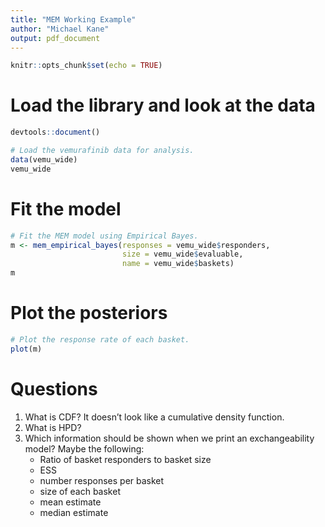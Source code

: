 ```yaml
---
title: "MEM Working Example"
author: "Michael Kane"
output: pdf_document
---
```


```r
knitr::opts_chunk$set(echo = TRUE)
```

# Load the library and look at the data

```r
devtools::document()

# Load the vemurafinib data for analysis.
data(vemu_wide)
vemu_wide
```

# Fit the model
```r
# Fit the MEM model using Empirical Bayes.
m <- mem_empirical_bayes(responses = vemu_wide$responders, 
                         size = vemu_wide$evaluable,
                         name = vemu_wide$baskets)
m
```

# Plot the posteriors
```r
# Plot the response rate of each basket.
plot(m)
```

# Questions

1. What is CDF? It doesn't look like a cumulative density function.
2. What is HPD?
3. Which information should be shown when we print an exchangeability model? Maybe the following:
    - Ratio of basket responders to basket size
    - ESS
    - number responses per basket
    - size of each basket
    - mean estimate
    - median estimate

